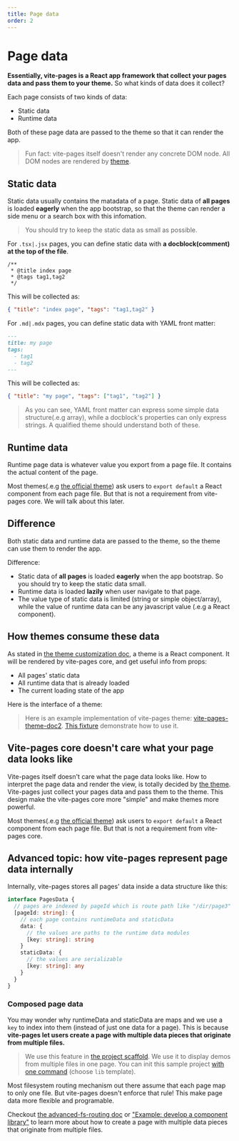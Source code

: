 ```yaml
---
title: Page data
order: 2
---
```


# Page data

**Essentially, vite-pages is a React app framework that collect your pages data and pass them to your theme.** So what kinds of data does it collect?

Each page consists of two kinds of data:

- Static data
- Runtime data

Both of these page data are passed to the theme so that it can render the app.

> Fun fact: vite-pages itself doesn't render any concrete DOM node. All DOM nodes are rendered by [theme](/theme-customization).

## Static data

Static data usually contains the matadata of a page. Static data of **all pages** is loaded **eagerly** when the app bootstrap, so that the theme can render a side menu or a search box with this infomation.

> You should try to keep the static data as small as possible.

For `.tsx|.jsx` pages, you can define static data with **a docblock(comment) at the top of the file**.

```tsx
/**
 * @title index page
 * @tags tag1,tag2
 */
```

This will be collected as:

```json
{ "title": "index page", "tags": "tag1,tag2" }
```

For `.md|.mdx` pages, you can define static data with YAML front matter:

```md
---
title: my page
tags:
  - tag1
  - tag2
---
```

This will be collected as:

```json
{ "title": "my page", "tags": ["tag1", "tag2"] }
```

> As you can see, YAML front matter can express some simple data structure(.e.g array), while a docblock's properties can only express strings. A qualified theme should understand both of these.

## Runtime data

Runtime page data is whatever value you export from a page file. It contains the actual content of the page.

Most themes(.e.g [the official theme](/official-theme)) ask users to `export default` a React component from each page file. But that is not a requirement from vite-pages core. We will talk about this later.

## Difference

Both static data and runtime data are passed to the theme, so the theme can use them to render the app.

Difference:

- Static data of **all pages** is loaded **eagerly** when the app bootstrap. So you should try to keep the static data small.
- Runtime data is loaded **lazily** when user navigate to that page.
- The value type of static data is limited (string or simple object/array), while the value of runtime data can be any javascript value (.e.g a React component).

## How themes consume these data

As stated in [the theme customization doc](/theme-customization), a theme is a React component. It will be rendered by vite-pages core, and get useful info from props:

- All pages' static data
- All runtime data that is already loaded
- The current loading state of the app

Here is the interface of a theme:

<FileText src="../../packages/react-pages/theme.doc.d.ts" syntax="ts">

> Here is an example implementation of vite-pages theme: [vite-pages-theme-doc2](https://github.com/vitejs/vite-plugin-react-pages/blob/main/packages/theme-doc/src/index.tsx). [This fixture](https://github.com/vitejs/vite-plugin-react-pages/blob/main/packages/playground/use-theme-doc/pages/_theme.tsx) demonstrate how to use it.

## Vite-pages core doesn't care what your page data looks like

Vite-pages itself doesn't care what the page data looks like. How to interpret the page data and render the view, is totally decided by [the theme](/theme-customization). Vite-pages just collect your pages data and pass them to the theme. This design make the vite-pages core more "simple" and make themes more powerful.

Most themes(.e.g [the official theme](/official-theme)) ask users to `export default` a React component from each page file. But that is not a requirement from vite-pages core.

## Advanced topic: how vite-pages represent page data internally

Internally, vite-pages stores all pages' data inside a data structure like this:

```ts
interface PagesData {
  // pages are indexed by pageId which is route path like "/dir/page3"
  [pageId: string]: {
    // each page contains runtimeData and staticData
    data: {
      // the values are paths to the runtime data modules
      [key: string]: string
    }
    staticData: {
      // the values are serializable
      [key: string]: any
    }
  }
}
```

### Composed page data

You may wonder why runtimeData and staticData are maps and we use a `key` to index into them (instead of just one data for a page). This is because **vite-pages let users create a page with multiple data pieces that originate from multiple files.**

> We use this feature in [the project scaffold](https://github.com/vitejs/vite-plugin-react-pages/blob/main/packages/create-project/template-lib/docs/vite.config.ts). We use it to display demos from multiple files in one page. You can init this sample project [with one command](/) (choose `lib` template).

Most filesystem routing mechanism out there assume that each page map to only one file. But vite-pages doesn't enforce that rule! This make page data more flexible and programable.

Checkout [the advanced-fs-routing doc](/advanced-fs-routing) or ["Example: develop a component library"](/examples/component-library) to learn more about how to create a page with multiple data pieces that originate from multiple files.
